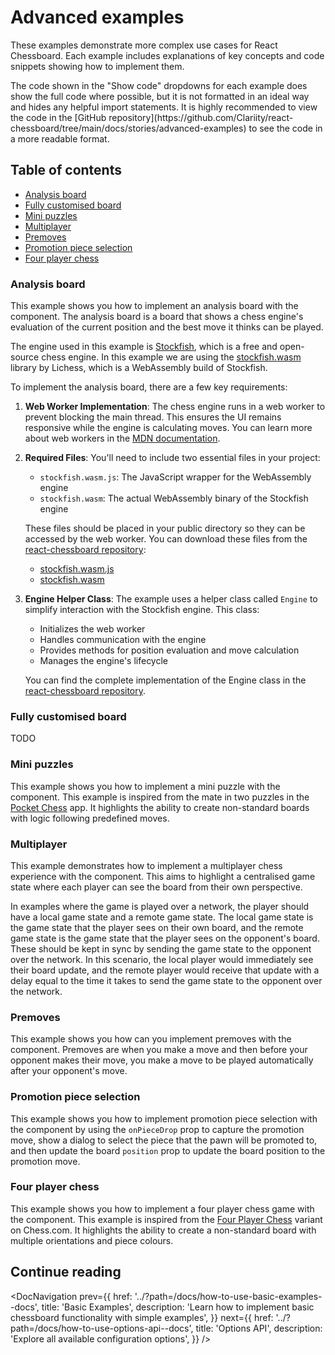 

<Meta title="How to use/Advanced examples" />

# Advanced examples

These examples demonstrate more complex use cases for React Chessboard. Each example includes explanations of key concepts and code snippets showing how to implement them.

<HintMessage>
  The code shown in the "Show code" dropdowns for each example does show the
  full code where possible, but it is not formatted in an ideal way and hides
  any helpful import statements. It is highly recommended to view the code in
  the [GitHub
  repository](https://github.com/Clariity/react-chessboard/tree/main/docs/stories/advanced-examples)
  to see the code in a more readable format.
</HintMessage>

## Table of contents

- [Analysis board](#analysis-board)
- [Fully customised board](#fully-customised-board)
- [Mini puzzles](#mini-puzzles)
- [Multiplayer](#multiplayer)
- [Premoves](#premoves)
- [Promotion piece selection](#promotion-piece-selection)
- [Four player chess](#four-player-chess)

### Analysis board

This example shows you how to implement an analysis board with the component. The analysis board is a board that shows a chess engine's evaluation of the current position and the best move it thinks can be played.

The engine used in this example is [Stockfish](https://stockfishchess.org/), which is a free and open-source chess engine. In this example we are using the [stockfish.wasm](https://github.com/lichess-org/stockfish.wasm) library by Lichess, which is a WebAssembly build of Stockfish.

To implement the analysis board, there are a few key requirements:

1. **Web Worker Implementation**: The chess engine runs in a web worker to prevent blocking the main thread. This ensures the UI remains responsive while the engine is calculating moves. You can learn more about web workers in the [MDN documentation](https://developer.mozilla.org/en-US/docs/Web/API/Web_Workers_API/Using_web_workers).

2. **Required Files**: You'll need to include two essential files in your project:

   - `stockfish.wasm.js`: The JavaScript wrapper for the WebAssembly engine
   - `stockfish.wasm`: The actual WebAssembly binary of the Stockfish engine

   These files should be placed in your public directory so they can be accessed by the web worker. You can download these files from the [react-chessboard repository](https://github.com/Clariity/react-chessboard/tree/main/docs/stockfish):

   - [stockfish.wasm.js](https://github.com/Clariity/react-chessboard/blob/main/docs/stockfish/stockfish.wasm.js)
   - [stockfish.wasm](https://github.com/Clariity/react-chessboard/blob/main/docs/stockfish/stockfish.wasm)

3. **Engine Helper Class**: The example uses a helper class called `Engine` to simplify interaction with the Stockfish engine. This class:

   - Initializes the web worker
   - Handles communication with the engine
   - Provides methods for position evaluation and move calculation
   - Manages the engine's lifecycle

   You can find the complete implementation of the Engine class in the [react-chessboard repository](https://github.com/Clariity/react-chessboard/blob/main/docs/stockfish/engine.ts).

<Canvas of={AnalysisBoardStories.AnalysisBoard} />

### Fully customised board

TODO

### Mini puzzles

This example shows you how to implement a mini puzzle with the component. This example is inspired from the mate in two puzzles in the [Pocket Chess](https://play.google.com/store/apps/details?id=com.dkxqzbfkjt.pocketchess&hl=en_GB&pli=1) app. It highlights the ability to create non-standard boards with logic following predefined moves.

<Canvas of={MiniPuzzlesStories.MiniPuzzles} />

### Multiplayer

This example demonstrates how to implement a multiplayer chess experience with the component. This aims to highlight a centralised game state where each player can see the board from their own perspective.

In examples where the game is played over a network, the player should have a local game state and a remote game state. The local game state is the game state that the player sees on their own board, and the remote game state is the game state that the player sees on the opponent's board. These should be kept in sync by sending the game state to the opponent over the network. In this scenario, the local player would immediately see their board update, and the remote player would receive that update with a delay equal to the time it takes to send the game state to the opponent over the network.

<Canvas of={MultiplayerStories.Multiplayer} />

### Premoves

This example shows you how can you implement premoves with the component. Premoves are when you make a move and then before your opponent makes their move, you make a move to be played automatically after your opponent's move.

<Canvas of={PremovesStories.Premoves} />

### Promotion piece selection

This example shows you how to implement promotion piece selection with the component by using the `onPieceDrop` prop to capture the promotion move, show a dialog to select the piece that the pawn will be promoted to, and then update the board `position` prop to update the board position to the promotion move.

<Canvas of={PiecePromotionStories.PiecePromotion} />

### Four player chess

This example shows you how to implement a four player chess game with the component. This example is inspired from the [Four Player Chess](https://www.chess.com/variants/4-player-chess) variant on Chess.com. It highlights the ability to create a non-standard board with multiple orientations and piece colours.

<Canvas of={FourPlayerChessStories.FourPlayerChess} />

## Continue reading

<DocNavigation
  prev={{
    href: '../?path=/docs/how-to-use-basic-examples--docs',
    title: 'Basic Examples',
    description:
      'Learn how to implement basic chessboard functionality with simple examples',
  }}
  next={{
    href: '../?path=/docs/how-to-use-options-api--docs',
    title: 'Options API',
    description: 'Explore all available configuration options',
  }}
/>
